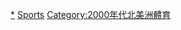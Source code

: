 {{portal|北美洲}}
{{portal|體育運動}}
{{Year by category
| m = 2
| c = 0
| d = 0
| y = 0
| cat = 北美洲體育
| sortkey = 北美洲體育
| in = 
| parent = 各年份北美洲體育
| subcat = 2000年北美洲
}}
[[Category:2000年各大洲体育|*]]
[[Category:2000年北美洲|Sports]]
[[Category:2000年代北美洲體育|Category:2000年代北美洲體育]]